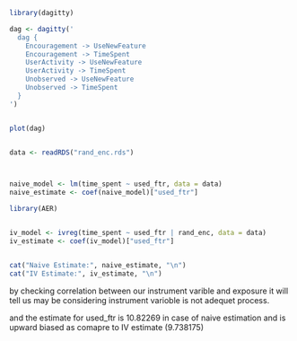 ```r
library(dagitty)

dag <- dagitty('
  dag {
    Encouragement -> UseNewFeature
    Encouragement -> TimeSpent
    UserActivity -> UseNewFeature
    UserActivity -> TimeSpent
    Unobserved -> UseNewFeature
    Unobserved -> TimeSpent
  }
')


plot(dag)


data <- readRDS("rand_enc.rds")



naive_model <- lm(time_spent ~ used_ftr, data = data)
naive_estimate <- coef(naive_model)["used_ftr"]

library(AER)


iv_model <- ivreg(time_spent ~ used_ftr | rand_enc, data = data)
iv_estimate <- coef(iv_model)["used_ftr"]


cat("Naive Estimate:", naive_estimate, "\n")
cat("IV Estimate:", iv_estimate, "\n")

```
by checking correlation between our instrument varible and exposure it will tell us may be considering instrument varioble is not adequet process.

and the estimate for used_ftr is 10.82269 in case of naive estimation and is upward biased as comapre to IV estimate (9.738175)